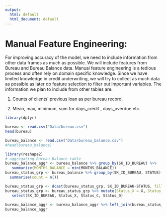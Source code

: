 ---
output:
  html: default
  html_document: default
---
# Manual Feature Engineering:

For improving accuracy of the model, we need to include information from other data frames as much as possible. We will include features from Bureau and Bureau Balance data. Manual feature engineering is a tedious process and often rely on domain specific knowledge. Since we have limited knowledge in credit underwriting, we will try to collect as much data as possible as later do feature selection to filter out important variables.
The information we plan to include from other tables are.

1.	Counts of clients’ previous loan as per bureau record.

2.	Mean, max, minimum, sum for days_credit , days_overdue etc.

```{r}
library(dplyr)
```

```{r bureau}
bureau <- read.csv("Data/bureau.csv")
head(bureau)
```

```{r bureau-balance}
bureau_balance <- read.csv("Data/bureau_balance.csv")
#head(bureau_balance)
```


```{r}
library(reshape2)
# aggregating Bureau Balance table
bureau_balance_aggr <- bureau_balance %>% group_by(SK_ID_BUREAU) %>%
   summarize(MONTHS_BALANCE = min(MONTHS_BALANCE))
bureau_status_grp <- bureau_balance %>% group_by(SK_ID_BUREAU, STATUS) %>%
  summarise(count = n())

bureau_status_grp <- dcast(bureau_status_grp, SK_ID_BUREAU~STATUS, fill=0)
bureau_status_grp <- bureau_status_grp %>% mutate(Status_X = X, Status_C= C, Status_0 = `0`)  %>%
   select(SK_ID_BUREAU, Status_X, Status_C, Status_0)
 
bureau_balance_aggr <- bureau_balance_aggr %>% left_join(bureau_status_grp, by= "SK_ID_BUREAU")
bureau_balance_aggr

```


